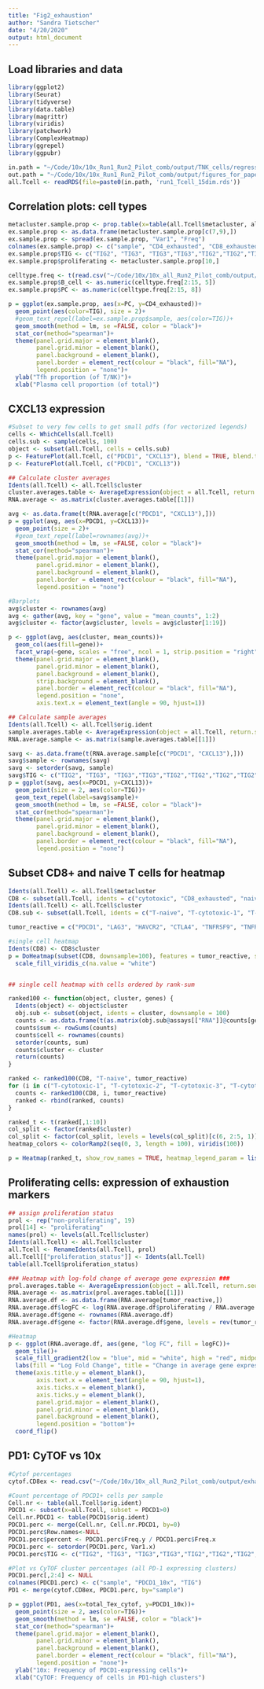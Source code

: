 ```yaml
---
title: "Fig2_exhaustion"
author: "Sandra Tietscher"
date: "4/20/2020"
output: html_document
---
```


## Load libraries and data

```r
library(ggplot2)
library(Seurat)
library(tidyverse)
library(data.table)
library(magrittr)
library(viridis)
library(patchwork)
library(ComplexHeatmap)
library(ggrepel)
library(ggpubr)

in.path = "~/Code/10x/10x_Run1_Run2_Pilot_comb/output/TNK_cells/regressed_mito-krt-MGP/"
out.path = "~/Code/10x/10x_Run1_Run2_Pilot_comb/output/figures_for_paper/Fig2/" 
all.Tcell <- readRDS(file=paste0(in.path, 'run1_Tcell_15dim.rds'))
```

## Correlation plots: cell types

```r
metacluster.sample.prop <- prop.table(x=table(all.Tcell$metacluster, all.Tcell$orig.ident), margin=2)
ex.sample.prop <- as.data.frame(metacluster.sample.prop[c(7,9),])
ex.sample.prop <- spread(ex.sample.prop, "Var1", "Freq")
colnames(ex.sample.prop) <- c("sample", "CD4_exhausted", "CD8_exhausted")
ex.sample.prop$TIG <- c("TIG2", "TIG3", "TIG3","TIG3","TIG2","TIG2","TIG2","TIG2", "TIG2", "TIG3", "TIG3", "TIG3", "TIG3", "TIG2")
ex.sample.prop$proliferating <- metacluster.sample.prop[10,]

celltype.freq <- t(read.csv("~/Code/10x/10x_all_Run2_Pilot_comb/output/celltype_samples_proportions.csv"))
ex.sample.prop$B_cell <- as.numeric(celltype.freq[2:15, 5])
ex.sample.prop$PC <- as.numeric(celltype.freq[2:15, 8])

p = ggplot(ex.sample.prop, aes(x=PC, y=CD4_exhausted))+
  geom_point(aes(color=TIG), size = 2)+
  #geom_text_repel(label=ex.sample.prop$sample, aes(color=TIG))+
  geom_smooth(method = lm, se =FALSE, color = "black")+
  stat_cor(method="spearman")+
  theme(panel.grid.major = element_blank(),
        panel.grid.minor = element_blank(),
        panel.background = element_blank(),
        panel.border = element_rect(colour = "black", fill="NA"),
        legend.position = "none")+
  ylab("Tfh proportion (of T/NK)")+
  xlab("Plasma cell proportion (of total)")

```

## CXCL13 expression

```r
#Subset to very few cells to get small pdfs (for vectorized legends)
cells <- WhichCells(all.Tcell)
cells.sub <- sample(cells, 100)
object <- subset(all.Tcell, cells = cells.sub)
p <- FeaturePlot(all.Tcell, c("PDCD1", "CXCL13"), blend = TRUE, blend.threshold = 0.05)
p <- FeaturePlot(all.Tcell, c("PDCD1", "CXCL13"))

## Calculate cluster averages
Idents(all.Tcell) <- all.Tcell$cluster
cluster.averages.table <- AverageExpression(object = all.Tcell, return.seurat = FALSE, assays = "RNA")
RNA.average <- as.matrix(cluster.averages.table[[1]])

avg <- as.data.frame(t(RNA.average[c("PDCD1", "CXCL13"),]))
p = ggplot(avg, aes(x=PDCD1, y=CXCL13))+
  geom_point(size = 2)+
  #geom_text_repel(label=rownames(avg))+
  geom_smooth(method = lm, se =FALSE, color = "black")+
  stat_cor(method="spearman")+
  theme(panel.grid.major = element_blank(),
        panel.grid.minor = element_blank(),
        panel.background = element_blank(),
        panel.border = element_rect(colour = "black", fill="NA"),
        legend.position = "none")

#Barplots
avg$cluster <- rownames(avg)
avg <- gather(avg, key = "gene", value = "mean_counts", 1:2)
avg$cluster <- factor(avg$cluster, levels = avg$cluster[1:19])

p <- ggplot(avg, aes(cluster, mean_counts))+
  geom_col(aes(fill=gene))+
  facet_wrap(~gene, scales = "free", ncol = 1, strip.position = "right")+
  theme(panel.grid.major = element_blank(),
        panel.grid.minor = element_blank(),
        panel.background = element_blank(),
        strip.background = element_blank(),
        panel.border = element_rect(colour = "black", fill="NA"),
        legend.position = "none",
        axis.text.x = element_text(angle = 90, hjust=1))

## Calculate sample averages
Idents(all.Tcell) <- all.Tcell$orig.ident
sample.averages.table <- AverageExpression(object = all.Tcell, return.seurat = FALSE, assays = "RNA")
RNA.average.sample <- as.matrix(sample.averages.table[[1]])

savg <- as.data.frame(t(RNA.average.sample[c("PDCD1", "CXCL13"),]))
savg$sample <- rownames(savg)
savg <- setorder(savg, sample)
savg$TIG <- c("TIG2", "TIG3", "TIG3","TIG3","TIG2","TIG2","TIG2","TIG2", "TIG2", "TIG3", "TIG3", "TIG3", "TIG3", "TIG2")
p = ggplot(savg, aes(x=PDCD1, y=CXCL13))+
  geom_point(size = 2, aes(color=TIG))+
  geom_text_repel(label=savg$sample)+
  geom_smooth(method = lm, se =FALSE, color = "black")+
  stat_cor(method="spearman")+
  theme(panel.grid.major = element_blank(),
        panel.grid.minor = element_blank(),
        panel.background = element_blank(),
        panel.border = element_rect(colour = "black", fill="NA"),
        legend.position = "none")
```

## Subset CD8+ and naive T cells for heatmap

```r
Idents(all.Tcell) <- all.Tcell$metacluster
CD8 <- subset(all.Tcell, idents = c("cytotoxic", "CD8_exhausted", "naive"))
Idents(all.Tcell) <- all.Tcell$cluster
CD8.sub <- subset(all.Tcell, idents = c("T-naive", "T-cytotoxic-1", "T-cytotoxic-2", "T-cytotoxic-3", "T-cytotoxic-4", "T-CD8-exhausted"), downsample = 100)

tumor_reactive = c("PDCD1", "LAG3", "HAVCR2", "CTLA4", "TNFRSF9", "TNFRSF18", "ENTPD1", "ITGAE", "CXCL13", "TCF7")

#single cell heatmap
Idents(CD8) <- CD8$cluster
p = DoHeatmap(subset(CD8, downsample=100), features = tumor_reactive, size = 3, draw.lines = TRUE, slot = "data", disp.max = 2, lines.width = 5)+
  scale_fill_viridis_c(na.value = "white")


## single cell heatmap with cells ordered by rank-sum

ranked100 <- function(object, cluster, genes) {
  Idents(object) <- object$cluster
  obj.sub <- subset(object, idents = cluster, downsample = 100)
  counts <- as.data.frame(t(as.matrix(obj.sub@assays[["RNA"]]@counts[genes,])))
  counts$sum <- rowSums(counts)
  counts$cell <- rownames(counts)
  setorder(counts, sum)
  counts$cluster <- cluster
  return(counts)
}

ranked <- ranked100(CD8, "T-naive", tumor_reactive)
for (i in c("T-cytotoxic-1", "T-cytotoxic-2", "T-cytotoxic-3", "T-cytotoxic-4", "T-CD8-exhausted")) {
  counts <- ranked100(CD8, i, tumor_reactive)
  ranked <- rbind(ranked, counts)
}

ranked_t <- t(ranked[,1:10])
col_split <- factor(ranked$cluster)
col_split <- factor(col_split, levels = levels(col_split)[c(6, 2:5, 1)])
heatmap_colors <- colorRamp2(seq(0, 3, length = 100), viridis(100))

p = Heatmap(ranked_t, show_row_names = TRUE, heatmap_legend_param = list(title = "Counts"), col=heatmap_colors, cluster_rows = FALSE, cluster_columns=FALSE, row_names_side = "left", show_column_names = FALSE, row_names_gp = gpar(fontsize = 6), cluster_column_slices = FALSE, column_split = col_split)     


```

## Proliferating cells: expression of exhaustion markers

```r
## assign proliferation status
prol <- rep("non-proliferating", 19)
prol[14] <- "proliferating"
names(prol) <- levels(all.Tcell$cluster)
Idents(all.Tcell) <- all.Tcell$cluster
all.Tcell <- RenameIdents(all.Tcell, prol)
all.Tcell[["proliferation_status"]] <- Idents(all.Tcell)
table(all.Tcell$proliferation_status)

### Heatmap with log-fold change of average gene expression ###
prol.averages.table <- AverageExpression(object = all.Tcell, return.seurat = FALSE, assays = "RNA")
RNA.average <- as.matrix(prol.averages.table[[1]])
RNA.average.df <- as.data.frame(RNA.average[tumor_reactive,])
RNA.average.df$logFC <- log(RNA.average.df$proliferating / RNA.average.df$`non-proliferating`)
RNA.average.df$gene <- rownames(RNA.average.df)
RNA.average.df$gene <- factor(RNA.average.df$gene, levels = rev(tumor_reactive))

#Heatmap
p <- ggplot(RNA.average.df, aes(gene, "log FC", fill = logFC))+
  geom_tile()+
  scale_fill_gradient2(low = "blue", mid = "white", high = "red", midpoint = 0)+
  labs(fill = "Log Fold Change", title = "Change in average gene expression\n(proliferating vs non-proliferati)")+
  theme(axis.title.y = element_blank(), 
        axis.text.x = element_text(angle = 90, hjust=1), 
        axis.ticks.x = element_blank(),
        axis.ticks.y = element_blank(),
        panel.grid.major = element_blank(),
        panel.grid.minor = element_blank(),
        panel.background = element_blank(),
        legend.position = "bottom")+
  coord_flip()
```

## PD1: CyTOF vs 10x

```r
#Cytof percentages
cytof.CD8ex <- read.csv("~/Code/10x/10x_all_Run2_Pilot_comb/output/exhausted_cytof_perc.csv")

#Count percentage of PDCD1+ cells per sample
Cell.nr <- table(all.Tcell$orig.ident)
PDCD1 <- subset(x=all.Tcell, subset = PDCD1>0)
Cell.nr.PDCD1 <- table(PDCD1$orig.ident)
PDCD1.perc <- merge(Cell.nr, Cell.nr.PDCD1, by=0)
PDCD1.perc$Row.names<-NULL
PDCD1.perc$percent <- PDCD1.perc$Freq.y / PDCD1.perc$Freq.x 
PDCD1.perc <- setorder(PDCD1.perc, Var1.x)
PDCD1.perc$TIG <- c("TIG2", "TIG3", "TIG3","TIG3","TIG2","TIG2","TIG2","TIG2", "TIG2", "TIG3", "TIG3", "TIG3", "TIG3", "TIG2")

#Plot vs CyTOF cluster percentages (all PD-1 expressing clusters)
PDCD1.perc[,2:4] <- NULL
colnames(PDCD1.perc) <- c("sample", "PDCD1_10x", "TIG")
PD1 <- merge(cytof.CD8ex, PDCD1.perc, by="sample")

p = ggplot(PD1, aes(x=total_Tex_cytof, y=PDCD1_10x))+
  geom_point(size = 2, aes(color=TIG))+
  geom_smooth(method = lm, se =FALSE, color = "black")+
  stat_cor(method="spearman")+
  theme(panel.grid.major = element_blank(),
        panel.grid.minor = element_blank(),
        panel.background = element_blank(),
        panel.border = element_rect(colour = "black", fill="NA"),
        legend.position = "none")+
  ylab("10x: Frequency of PDCD1-expressing cells")+
  xlab("CyTOF: Frequency of cells in PD1-high clusters")
  
```






